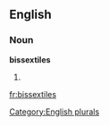 ==English==

===Noun===
'''bissextiles'''

# {{plural of|[[bissextile]]}}

[[Category:English plurals]]

[[fr:bissextiles]]